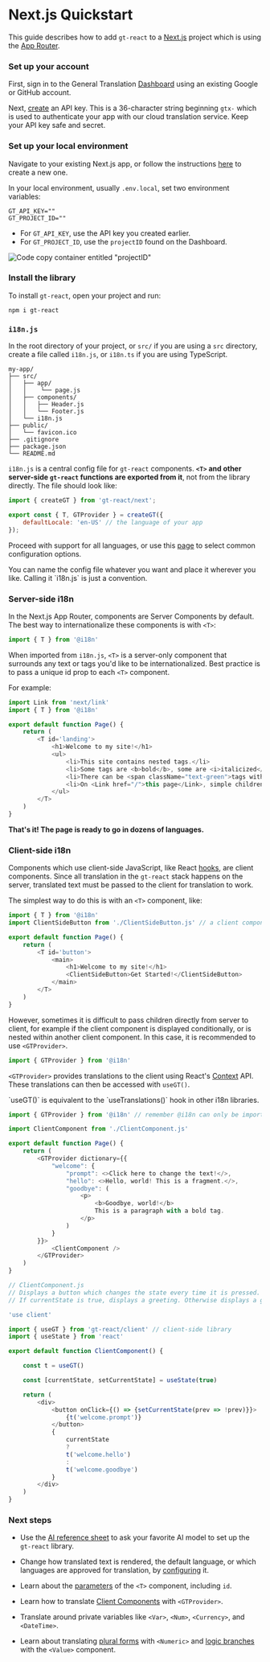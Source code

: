 
# Next.js Quickstart 

This guide describes how to add `gt-react` to a [Next.js](https://nextjs.org) project which is using the [App Router](https://nextjs.org/docs#app-router-vs-pages-router).

### Set up your account

First, sign in to the General Translation [Dashboard](https://www.generaltranslation.com/dashboard) using an existing Google or GitHub account. 

Next, [create](https://www.generaltranslation.com/dashboard/redirect/api-keys) an API key. This is a 36-character string beginning `gtx-` which is used to authenticate your app with our cloud translation service.
Keep your API key safe and secret.

### Set up your local environment

Navigate to your existing Next.js app, or follow the instructions [here](https://nextjs.org/docs/getting-started/installation) to create a new one.

In your local environment, usually `.env.local`, set two environment variables:

```.env copy
GT_API_KEY=""
GT_PROJECT_ID=""
```

- For `GT_API_KEY`, use the API key you created earlier.
- For `GT_PROJECT_ID`, use the `projectID` found on the Dashboard.

![Code copy container entitled "projectID"](/screenshots/project_id.jpeg)

### Install the library

To install `gt-react`, open your project and run: 

``` copy
npm i gt-react
```

### `i18n.js`

In the root directory of your project, or `src/` if you are using a `src` directory, create a file called `i18n.js`, or `i18n.ts` if you are using TypeScript.


```
my-app/
├── src/
│   ├── app/
│   │    └── page.js
│   ├── components/
│   │   ├── Header.js
│   │   └── Footer.js
│   └── i18n.js
├── public/
│   └── favicon.ico
├── .gitignore
├── package.json
└── README.md
```

`i18n.js` is a central config file for `gt-react` components. **`<T>` and other server-side `gt-react` functions are exported from it**, not from the library directly. 
The file should look like:

```js copy
import { createGT } from 'gt-react/next';

export const { T, GTProvider } = createGT({
    defaultLocale: 'en-US' // the language of your app
});
```

Proceed with support for all languages, or use this [page](https://www.generaltranslation.com/dashboard/redirect/welcome) to select common configuration options.

<Callout type="info">
You can name the config file whatever you want and place it wherever you like. Calling it `i18n.js` is just a convention.
</Callout>

### Server-side i18n

In the Next.js App Router, components are Server Components by default. The best way to internationalize these components is with `<T>`:

```js copy
import { T } from '@i18n'
```

When imported from `i18n.js`, `<T>` is a server-only component that surrounds any text or tags you'd like to be internationalized. 
Best practice is to pass a unique id prop to each `<T>` component. 

For example:

```js copy
import Link from 'next/link'
import { T } from '@i18n'

export default function Page() {
    return (
        <T id='landing'>
            <h1>Welcome to my site!</h1>
            <ul>
                <li>This site contains nested tags.</li>
                <li>Some tags are <b>bold</b>, some are <i>italicized</i>.</li>
                <li>There can be <span className="text-green">tags within tags within</span> tags.</li>
                <li>On <Link href="/">this page</Link>, simple children of any type of tag will still be translated.</li>
            </ul>
        </T>
    )
}
```

**That's it! The page is ready to go in dozens of languages.**

### Client-side i18n

Components which use client-side JavaScript, like React [hooks](https://react.dev/reference/react/hooks), are client components. Since all translation in the `gt-react` stack happens on the server, translated text must be passed to the client for translation to work.

The simplest way to do this is with an `<T>` component, like:

```javascript copy
import { T } from '@i18n'
import ClientSideButton from './ClientSideButton.js' // a client component

export default function Page() {
    return (
        <T id='button'>
            <main>
                <h1>Welcome to my site!</h1>
                <ClientSideButton>Get Started!</ClientSideButton>
            </main>
        </T>
    )
}
```

However, sometimes it is difficult to pass children directly from server to client, for example if the client component is displayed conditionally, or is nested within another client component.
In this case, it is recommended to use `<GTProvider>`.

```javascript copy
import { GTProvider } from '@i18n'
```

`<GTProvider>` provides translations to the client using React's [Context](https://react.dev/learn/passing-data-deeply-with-context) API. 
These translations can then be accessed with `useGT()`.

<Callout type="info">
`useGT()` is equivalent to the `useTranslations()` hook in other i18n libraries.
</Callout>

```javascript copy
import { GTProvider } from '@i18n' // remember @i18n can only be imported in server components

import ClientComponent from './ClientComponent.js'

export default function Page() {
    return (
        <GTProvider dictionary={{
            "welcome": {
                "prompt": <>Click here to change the text!</>,
                "hello": <>Hello, world! This is a fragment.</>,
                "goodbye": (
                    <p>
                        <b>Goodbye, world!</b> 
                        This is a paragraph with a bold tag.
                    </p>
                )
            }
        }}>
            <ClientComponent />
        </GTProvider>
    )
}
```

```javascript copy
// ClientComponent.js
// Displays a button which changes the state every time it is pressed.
// If currentState is true, displays a greeting. Otherwise displays a goodbye.

'use client'

import { useGT } from 'gt-react/client' // client-side library
import { useState } from 'react'

export default function ClientComponent() {

    const t = useGT()

    const [currentState, setCurrentState] = useState(true)

    return (
        <div>
            <button onClick={() => {setCurrentState(prev => !prev)}}>
                {t('welcome.prompt')}
            </button>
            {
                currentState
                ?
                t('welcome.hello')
                :
                t('welcome.goodbye')
            }
        </div>
    )
}
```

### Next steps

- Use the [AI reference sheet](/ai-guide) to ask your favorite AI model to set up the `gt-react` library.

- Change how translated text is rendered, the default language, or which languages are approved for translation, by [configuring](/config) it.

- Learn about the [parameters](/server/t-component#props) of the `<T>` component, including `id`.

- Learn how to translate [Client Components](/client) with `<GTProvider>`.

- Translate around private variables like `<Var>`, `<Num>`, `<Currency>`, and `<DateTime>`.

- Learn about translating [plural forms](/server/numeric) with `<Numeric>` and [logic branches](/server/value) with the `<Value>` component.

